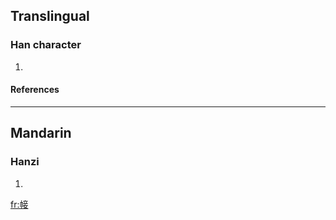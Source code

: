 ==Translingual==
===Han character===
{{Han char|rn=50|rad=巾|as=08|sn=11|four=|canj=中月卜廿女 (LBYTV)}}
# {{defn|Han|sort=巾08}}
====References====
{{Han ref|kx=0333.150|dkj=08959|dj=0640.040|hdz=10745.170|uh=5E39|ud=24121}}
----
==Mandarin==
===Hanzi===
{{cmn-hanzi|pin=[[shà]] ([[sha4]])|wg=sha<sup>4</sup>}}
# {{defn|Mandarin}}

[[fr:帹]]
